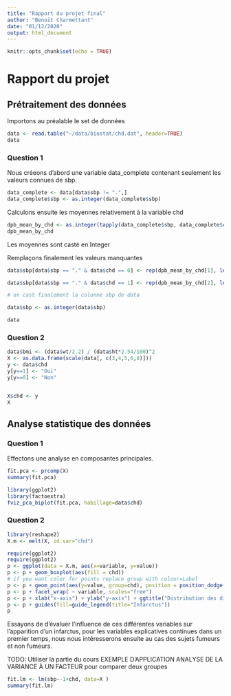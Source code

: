 ```yaml
---
title: "Rapport du projet final"
author: "Benoit Charmettant"
date: "01/12/2020"
output: html_document
---
```


```r
knitr::opts_chunk$set(echo = TRUE)
```

# Rapport du projet

## Prétraitement des données

Importons au préalable le set de données
```r
data <- read.table("~/data/biostat/chd.dat", header=TRUE)
data
```
### Question 1

Nous créeons d'abord une variable data_complete contenant seulement les valeurs connues de sbp.

```r
data_complete <- data[data$sbp != ".",]
data_complete$sbp <- as.integer(data_complete$sbp)
```
Calculons ensuite les moyennes relativement à la variable chd

```r
dpb_mean_by_chd <- as.integer(tapply(data_complete$sbp, data_complete$chd, mean))
dpb_mean_by_chd
```
Les moyennes sont casté en Integer

Remplaçons finalement les valeurs manquantes

```r
data$sbp[data$sbp == "." & data$chd == 0] <- rep(dpb_mean_by_chd[1], length(data$sbp[data$sbp == "." & data$chd == 0]))

data$sbp[data$sbp == "." & data$chd == 1] <- rep(dpb_mean_by_chd[2], length(data$sbp[data$sbp == "." & data$chd == 1]))

# on cast finalement la colonne sbp de data

data$sbp <- as.integer(data$sbp)

data
```
### Question 2

```r
data$bmi <- (data$wt/2.2) / (data$ht*2.54/100)^2
X <- as.data.frame(scale(data[, c(3,4,5,6,8)]))
y <- data$chd
y[y==1] <- "Oui"
y[y==0] <- "Non"


X$chd <- y
X
```
## Analyse statistique des données

### Question 1

Effectons une analyse en composantes principales. 

```r
fit.pca <- prcomp(X)
summary(fit.pca)
```

```r
library(ggplot2)
library(factoextra)
fviz_pca_biplot(fit.pca, habillage=data$chd)
```
### Question 2

```r
library(reshape2)
X.m <- melt(X, id.var="chd")

require(ggplot2)
require(ggplot2)
p <- ggplot(data = X.m, aes(x=variable, y=value)) 
p <- p + geom_boxplot(aes(fill = chd))
# if you want color for points replace group with colour=Label
p <- p + geom_point(aes(y=value, group=chd), position = position_dodge(width=0.75))
p <- p + facet_wrap( ~ variable, scales="free")
p <- p + xlab("x-axis") + ylab("y-axis") + ggtitle("Distribution des différentes variables explicatives selon la survenue d'un infarctus")
p <- p + guides(fill=guide_legend(title="Infarctus"))
p 

```

Essayons de d'évaluer l'influence de ces différentes variables sur l'apparition d'un infarctus, pour les variables
explicatives continues dans un premier temps, nous nous intéresserons ensuite au cas des sujets fumeurs et non fumeurs.



TODO: Utiliser la partie du cours EXEMPLE D’APPLICATION ANALYSE DE LA VARIANCE À UN FACTEUR
pour comparer deux groupes 
```r
fit.lm <- lm(sbp~-1+chd, data=X )
summary(fit.lm)
```


